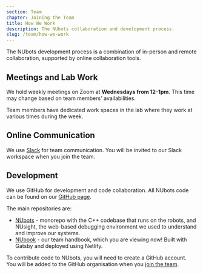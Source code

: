 ```yaml
---
section: Team
chapter: Joining the Team
title: How We Work
description: The NUbots collaboration and development process.
slug: /team/how-we-work
---
```


The NUbots development process is a combination of in-person and remote collaboration, supported by online collaboration tools.

## Meetings and Lab Work

We hold weekly meetings on Zoom at **Wednesdays from 12-1pm**. This time may change based on team members' availabilities.

Team members have dedicated work spaces in the lab where they work at various times during the week.

## Online Communication

We use [Slack](https://slack.com/intl/en-au/) for team communication. You will be invited to our Slack workspace when you join the team.

## Development

We use GitHub for development and code collaboration. All NUbots code can be found on our [GitHub page](https://github.com/NUbots/).

The main repositories are:

- [NUbots](https://github.com/NUbots/NUbots) - monorepo with the C++ codebase that runs on the robots, and NUsight, the web-based debugging environment we used to understand and improve our systems.
- [NUbook](https://github.com/NUbots/NUbook) - our team handbook, which you are viewing now! Built with Gatsby and deployed using Netlify.

To contribute code to NUbots, you will need to create a GitHub account. You will be added to the GitHub organisation when you [join the team](/team/how-to-join).
